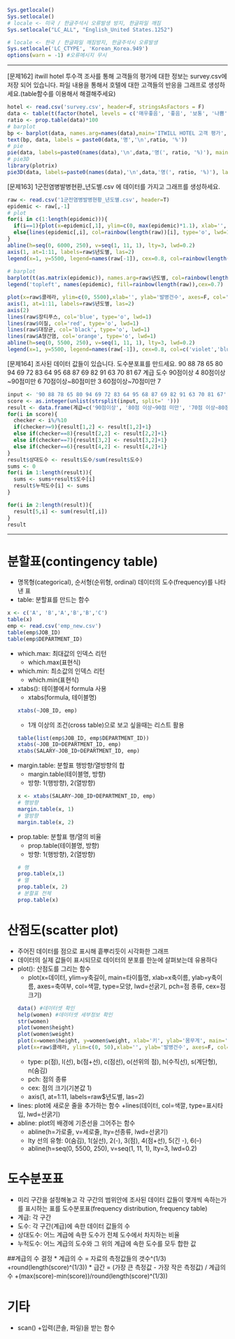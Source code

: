 ```r
Sys.getlocale()
Sys.setlocale()
# locale <- 미국 / 한글주석시 오류발생 방지, 한글파일 깨짐
Sys.setlocale("LC_ALL", "English_United States.1252")

# locale <- 한국 / 한글파일 깨짐방지, 한글주석시 오류발생
Sys.setlocale('LC_CTYPE', 'Korean_Korea.949')
options(warn = -1) #오류메시지 무시
```
********************************************************************************************
[문제162] itwill hotel 투수객 조사를 통해 고객들의 평가에 대한 정보는  survey.csv에 저장 되어 있습니다.
파일 내용을 통해서 호텔에 대한 고객들의 반응을 그래프로 생성하세요.(table함수를 이용해서 해결해주세요)
```r
hotel <- read.csv('survey.csv', header=F, stringsAsFactors = F)
data <- table(t(factor(hotel, levels = c('매우좋음', '좋음', '보통', '나쁨', '매우나쁨'))))
ratio <- prop.table(data)*100
# barplot
bp <- barplot(data, names.arg=names(data),main='ITWILL HOTEL 고객 평가', xlab='평가', ylab='명수', ylim=c(0, 10), col=heat.colors(length(data)))
text(bp, data, labels = paste0(data,'명','\n',ratio, '%'))
# pie
pie(data, labels=paste0(names(data),'\n',data,'명(', ratio, '%)'), main='ITWILL HOTEL 고객 평가', col=heat.colors(length(data)))
# pie3D
library(plotrix)
pie3D(data, labels=paste0(names(data),'\n',data,'명(', ratio, '%)'), labelcex=1.1, explode=0.15, theta=1, main='ITWILL HOTEL 고객 평가', col=heat.colors(length(data)))
```

[문제163] 1군전염병발병현환_년도별.csv 에 데이터를 가지고 그래프를 생성하세요.
```r
raw <- read.csv('1군전염병발병현황_년도별.csv', header=T)
epidemic <- raw[,-1]
# plot
for(i in c(1:length(epidemic))){
  if(i==1){plot(x=epidemic[,1], ylim=c(0, max(epidemic)*1.1), xlab='', ylab='발병건수', axes=F, col=rainbow(length(raw))[1], type='o', lwd=1, main='연도별 1군전염병 발병현황(단위: 건, 출처: 통계청)')}
  else{lines(epidemic[,i], col=rainbow(length(raw))[i], type='o', lwd=1)}
}
abline(h=seq(0, 6000, 250), v=seq(1, 11, 1), lty=3, lwd=0.2)
axis(1, at=1:11, labels=raw$년도별, las=2)
legend(x=1, y=5500, legend=names(raw[-1]), cex=0.8, col=rainbow(length(raw)), lty=1, lwd=1, pch=1)
     
# barplot
barplot(t(as.matrix(epidemic)), names.arg=raw$년도별, col=rainbow(length(epidemic)), main='연도별 1군전염병 발병현황(단위:건, 출처: 통계청)', xlab='', ylab='건수', ylim=c(0, max(epidemic)*1.1), beside=T, las=2)
legend('topleft', names(epidemic), fill=rainbow(length(raw)),cex=0.7)
```

```r
plot(x=raw$콜레라, ylim=c(0, 5500),xlab='', ylab='발병건수', axes=F, col='violet', type='o', lwd=1, main='연도별 콜레라 발생현황(단위: 건) 출처: 통계청')
axis(1, at=1:11, labels=raw$년도별, las=2)
axis(2)
lines(raw$장티푸스, col='blue', type='o', lwd=1)
lines(raw$이질, col='red', type='o', lwd=1)
lines(raw$대장균, col='black', type='o', lwd=1)
lines(raw$A형간염, col='orange', type='o', lwd=1)
abline(h=seq(0, 5500, 250), v=seq(1, 11, 1), lty=3, lwd=0.2)
legend(x=1, y=5500, legend=names(raw[-1]), cex=0.8, col=c('violet','blue', 'red', 'black', 'orange'), lty=1, lwd=1, pch=1)
```

[문제164] 조사된 데이터 값들이 있습니다. 도수분포표를 만드세요.
90 88 78 65 80 94 69 72 83 64 95 68 87 69 82 91 63 70 81 67 
              계급 도수
           90점이상    4
  80점이상~90점미만    6
  70점이상~80점미만    3
  60점이상~70점미만    7
```r
input <- '90 88 78 65 80 94 69 72 83 64 95 68 87 69 82 91 63 70 81 67'
score <- as.integer(unlist(strsplit(input, split=' ')))
result <- data.frame(계급=c('90점이상', '80점 이상~90점 미만', '70점 이상~80점 미만', '60점 이상~70점 미만', '전체'), 도수=0, 상대도수=0, 누적도수=0)
for(i in score){
  checker <- i%/%10
  if(checker>=9){result[1,2] <- result[1,2]+1}
  else if(checker==8){result[2,2] <- result[2,2]+1}
  else if(checker==7){result[3,2] <- result[3,2]+1}
  else if(checker==6){result[4,2] <- result[4,2]+1}
}
result$상대도수 <- result$도수/sum(result$도수)
sums <- 0
for(i in 1:length(result)){
  sums <- sums+result$도수[i]
  result$누적도수[i] <- sums
}

for(i in 2:length(result)){
  result[5,i] <- sum(result[,i])
}
result
```


********************************************************************************************
# 분할표(contingency table)
* 명목형(categorical), 순서형(순위형, ordinal) 데이터의 도수(frequency)를 나타낸 표
* table: 분할표를 만드는 함수
```r
x <- c('A', 'B','A','B','B','C')
table(x)
emp <- read.csv('emp_new.csv')
table(emp$JOB_ID)
table(emp$DEPARTMENT_ID)
```
* which.max: 최대값의 인덱스 리턴
    + which.max(표현식)
* which.min: 최소값의 인덱스 리턴
    + which.min(표현식)
* xtabs(): 테이블에서 formula 사용
    + xtabs(formula, 테이블명)
    ```r
    xtabs(~JOB_ID, emp)
    ```
    + 1개 이상의 조건(cross table)으로 보고 싶을때는 리스트 활용
    ```r
    table(list(emp$JOB_ID, emp$DEPARTMENT_ID))
    xtabs(~JOB_ID+DEPARTMENT_ID, emp)
    xtabs(SALARY~JOB_ID+DEPARTMENT_ID, emp)
    ```
* margin.table: 분할표 행방향/열방향의 합
    + margin.table(테이블명, 방향)
    + 방향: 1(행방향), 2(열방향)
    ```r
    x <- xtabs(SALARY~JOB_ID+DEPARTMENT_ID, emp)
    # 행방향
    margin.table(x, 1)
    # 열방향
    margin.table(x, 2)
    ```
* prop.table: 분할표 행/열의 비율
    + prop.table(테이블명, 방향)
    + 방향: 1(행방향), 2(열방향)
    ```r
    # 행
    prop.table(x,1)
    # 열
    prop.table(x, 2)
    # 분할표 전체
    prop.table(x)
    ```

# 산점도(scatter plot)
* 주어진 데이터를 점으로 표시해 흩뿌리듯이 시각화한 그래프
* 데이터의 실제 값들이 표시되므로 데이터의 분포를 한눈에 살펴보는데 유용하다
* plot(): 산점도를 그리는 함수
    + plot(x=데이터, ylim=y축길이, main=타이틀명, xlab=x축이름, ylab=y축이름, axes=축여부, col=색깔, type=모양, lwd=선굵기, pch=점 종류, cex=점크기)
    ```r
    data() #데이터셋 확인
    help(women) #데이터셋 세부정보 확인
    str(women)
    plot(women$height)
    plot(women$weight)
    plot(x=women$height, y=women$weight, xlab='키', ylab='몸무게', main='여성의 키와 몸무게', sub='70년대 미국 기준', type='p') 
    plot(x=raw$콜레라, ylim=c(0, 50),xlab='', ylab='발병건수', axes=F, col='violet', type='o', lwd=1, main='연도별 콜레라 발생현황(단위: 건) 출처: 통계청')
    ```
    + type: p(점), l(선), b(점+선), c(점선), o(선위의 점), h(수직선), s(계단형), n(숨김)
    + pch: 점의 종류
    + cex: 점의 크기(기본값 1)
    + axis(1, at=1:11, labels=raw$년도별, las=2)
* lines: plot에 새로운 줄을 추가하는 함수
    +lines(데이터, col=색깔, type=표시타입, lwd=선굵기)
* abline: plot의 배경에 기준선을 그어주는 함수
    + abline(h=가로줄, v=세로줄, lty=선종류, lwd=선굵기)
    + lty 선의 유형: 0(숨김), 1(실선), 2(-), 3(점), 4(점+선), 5(긴 -), 6(--)
    + abline(h=seq(0, 5500, 250), v=seq(1, 11, 1), lty=3, lwd=0.2)
    

# 도수분포표
* 미리 구간을 설정해놓고 각 구간의 범위안에 조사된 데이터 값들이 몇개씩 속하는가를 표시하는 표를 도수분포표(frequency distribution, frequency table)
* 계급: 각 구간
* 도수: 각 구간(계급)에 속한 데이터 값들의 수
* 상대도수: 어느 계급에 속한 도수가 전체 도수에서 차지하는 비율
* 누적도수: 어느 계급의 도수와 그 위의 계급에 속한 도수를 모두 합한 값

##계급의 수 결정
* 계급의 수 = 자료의 측정값들의 갯수^(1/3)
    +round(length(score)^(1/3))
* 급간 = (가장 큰 측정값 - 가장 작은 측정값) / 계급의 수 
    +(max(score)-min(score))/round(length(score)^(1/3))


# 기타
* scan()
    +입력(콘솔, 파일)을 받는 함수